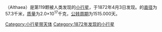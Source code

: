 {{noteTA
|T=zh-hans:怒后星; zh-tw:怒后星; zh-hk:怒后星;
|1=zh-cn:怒后星; zh-tw:怒后星; zh-hk:怒后星;
}}

{{Infobox Planet | discovery=yes | physical_characteristics = yes | bgcolour=#FFFFC0 |
 name=119 Althaea 怒后星
 | discoverer=[[詹姆斯·克雷格·沃森|詹姆斯·克雷格·沃森]]
 | discovered=1872年4月3日
 | alt_names= 
 | mp_category=[[小行星带|小行星带]]
 | epoch=2006年12月31日 ([[儒略日|JD]] 2454100.5)
 | semimajor=386.190 [[Giga|G]][[metre|m]] (2.582 [[Astronomical_unit|AU]])
 | perihelion=354.870 Gm (2.372 AU)
 | aphelion=417.511 Gm (2.791 AU)
 | eccentricity=0.081
 | period=1515.000 [[日|d]] (4.15 [[Julian_year_(astronomy)|a]])
 | inclination=5.778[[degree_(angle)|°]]
 | asc_node=203.738°
 | arg_peri=171.282°
 | mean_anomaly=1.847°
 | avg_speed=18.51 km/[[second|s]]
 | dimensions=57.3 km
 | mass=2.0{{e|17}} [[kilogram|kg]]
 | density=? g/[[cubic_centimetre|cm³]]
 | surface_grav=0.0160 m/s²
 | escape_velocity=0.0303 km/s
 | rotation=? d
 | spectral_type=S
 | abs_magnitude=8.42
 | albedo=?
 | single_temperature=~173 [[kelvin|K]]}}
'''{{BASEPAGENAME}}'''（Althaea）是第119颗被人类发现的[[小行星|小行星]]，于1872年4月3日发现。{{BASEPAGENAME}}的[[直径|直径]]为57.3千米，[[质量|质量]]为2.0×10<sup>17</sup>千克，[[公转周期|公转周期]]为1515.000天。
{{beltasteroid-stub}}

[[Category:小行星带天体|Category:小行星带天体]]
[[Category:1872年发现的小行星|Category:1872年发现的小行星]]